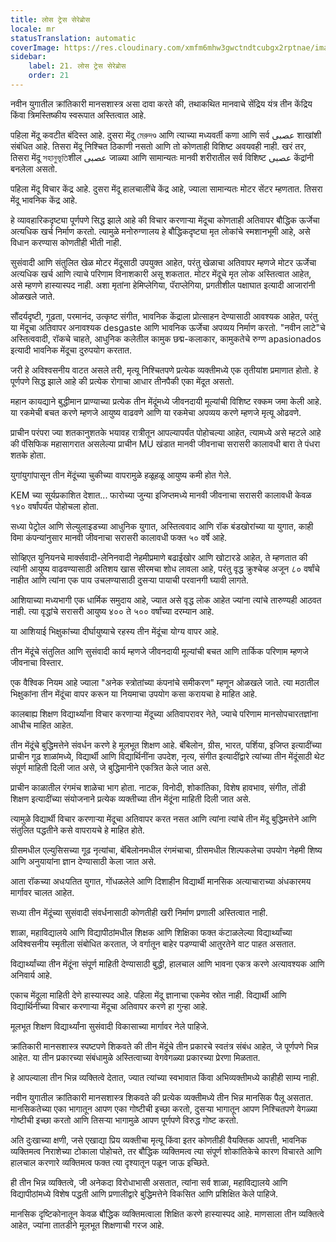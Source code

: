 ```yaml
---
title: लोस ट्रेस सेरेब्रोस
locale: mr
statusTranslation: automatic
coverImage: https://res.cloudinary.com/xmfm6mhw3gwctndtcubgx2rptnae/image/upload/v1740337243/small_cover_educacion_fundamental_a051170f1c.webp
sidebar:
    label: 21. लोस ट्रेस सेरेब्रोस
    order: 21
---
```

नवीन युगातील क्रांतिकारी मानसशास्त्र असा दावा करते की, तथाकथित मानवाचे सेंद्रिय यंत्र तीन केंद्रिय किंवा त्रिमस्तिष्कीय स्वरूपात अस्तित्वात आहे.

पहिला मेंदू कवटीत बंदिस्त आहे. दुसरा मेंदू মেরুদণ্ড आणि त्याच्या मध्यवर्ती कणा आणि सर्व عصبی शाखांशी संबंधित आहे. तिसरा मेंदू निश्चित ठिकाणी नसतो आणि तो कोणताही विशिष्ट अवयवही नाही. खरं तर, तिसरा मेंदू সহানুভূতিशील عصبی जाळ्या आणि सामान्यतः मानवी शरीरातील सर्व विशिष्ट عصبی केंद्रांनी बनलेला असतो.

पहिला मेंदू विचार केंद्र आहे. दुसरा मेंदू हालचालींचे केंद्र आहे, ज्याला सामान्यतः मोटर सेंटर म्हणतात. तिसरा मेंदू भावनिक केंद्र आहे.

हे व्यावहारिकदृष्ट्या पूर्णपणे सिद्ध झाले आहे की विचार करणाऱ्या मेंदूचा कोणताही अतिवापर बौद्धिक ऊर्जेचा अत्यधिक खर्च निर्माण करतो. त्यामुळे मनोरुग्णालय हे बौद्धिकदृष्ट्या मृत लोकांचे स्मशानभूमी आहे, असे विधान करण्यास कोणतीही भीती नाही.

सुसंवादी आणि संतुलित खेळ मोटर मेंदूसाठी उपयुक्त आहेत, परंतु खेळाचा अतिवापर म्हणजे मोटर ऊर्जेचा अत्यधिक खर्च आणि त्याचे परिणाम विनाशकारी असू शकतात. मोटर मेंदूचे मृत लोक अस्तित्वात आहेत, असे म्हणणे हास्यास्पद नाही. अशा मृतांना हेमिप्लेगिया, पॅराप्लेगिया, प्रगतीशील पक्षाघात इत्यादी आजारांनी ओळखले जाते.

सौंदर्यदृष्टी, गूढता, परमानंद, उत्कृष्ट संगीत, भावनिक केंद्राला प्रोत्साहन देण्यासाठी आवश्यक आहेत, परंतु या मेंदूचा अतिवापर अनावश्यक desgaste आणि भावनिक ऊर्जेचा अपव्यय निर्माण करतो. "नवीन लाटे"चे अस्तित्ववादी, रॉकचे चाहते, आधुनिक कलेतील कामुक छद्म-कलाकार, कामुकतेचे रुग्ण apasionados इत्यादी भावनिक मेंदूचा दुरुपयोग करतात.

जरी हे अविश्वसनीय वाटत असले तरी, मृत्यू निश्चितपणे प्रत्येक व्यक्तीमध्ये एक तृतीयांश प्रमाणात होतो. हे पूर्णपणे सिद्ध झाले आहे की प्रत्येक रोगाचा आधार तीनपैकी एका मेंदूत असतो.

महान कायद्याने बुद्धीमान प्राण्याच्या प्रत्येक तीन मेंदूंमध्ये जीवनदायी मूल्यांची विशिष्ट रक्कम जमा केली आहे. या रकमेची बचत करणे म्हणजे आयुष्य वाढवणे आणि या रकमेचा अपव्यय करणे म्हणजे मृत्यू ओढवणे.

प्राचीन परंपरा ज्या शतकानुशतके भयावह रात्रीतून आपल्यापर्यंत पोहोचल्या आहेत, त्यामध्ये असे म्हटले आहे की पॅसिफिक महासागरात असलेल्या प्राचीन MU खंडात मानवी जीवनाचा सरासरी कालावधी बारा ते पंधरा शतके होता.

युगांयुगांपासून तीन मेंदूंच्या चुकीच्या वापरामुळे हळूहळू आयुष्य कमी होत गेले.

KEM च्या सूर्यप्रकाशित देशात... फारोच्या जुन्या इजिप्तमध्ये मानवी जीवनाचा सरासरी कालावधी केवळ १४० वर्षांपर्यंत पोहोचला होता.

सध्या पेट्रोल आणि सेल्युलाइडच्या आधुनिक युगात, अस्तित्ववाद आणि रॉक बंडखोरांच्या या युगात, काही विमा कंपन्यांनुसार मानवी जीवनाचा सरासरी कालावधी फक्त ५० वर्षे आहे.

सोव्हिएत युनियनचे मार्क्सवादी-लेनिनवादी नेहमीप्रमाणे बढाईखोर आणि खोटारडे आहेत, ते म्हणतात की त्यांनी आयुष्य वाढवण्यासाठी अतिशय खास सीरमचा शोध लावला आहे, परंतु वृद्ध क्रुश्चेव्ह अजून ८० वर्षांचे नाहीत आणि त्यांना एक पाय उचलण्यासाठी दुसऱ्या पायाची परवानगी घ्यावी लागते.

आशियाच्या मध्यभागी एक धार्मिक समुदाय आहे, ज्यात असे वृद्ध लोक आहेत ज्यांना त्यांचे तारुण्यही आठवत नाही. त्या वृद्धांचे सरासरी आयुष्य ४०० ते ५०० वर्षांच्या दरम्यान आहे.

या आशियाई भिक्षुकांच्या दीर्घायुष्याचे रहस्य तीन मेंदूंचा योग्य वापर आहे.

तीन मेंदूंचे संतुलित आणि सुसंवादी कार्य म्हणजे जीवनदायी मूल्यांची बचत आणि तार्किक परिणाम म्हणजे जीवनाचा विस्तार.

एक वैश्विक नियम आहे ज्याला "अनेक स्त्रोतांच्या कंपनांचे समीकरण" म्हणून ओळखले जाते. त्या मठातील भिक्षुकांना तीन मेंदूंचा वापर करून या नियमाचा उपयोग कसा करायचा हे माहित आहे.

कालबाह्य शिक्षण विद्यार्थ्यांना विचार करणाऱ्या मेंदूच्या अतिवापरावर नेते, ज्याचे परिणाम मानसोपचारतज्ञांना आधीच माहित आहेत.

तीन मेंदूंचे बुद्धिमत्तेने संवर्धन करणे हे मूलभूत शिक्षण आहे. बॅबिलोन, ग्रीस, भारत, पर्शिया, इजिप्त इत्यादींच्या प्राचीन गूढ शाळांमध्ये, विद्यार्थी आणि विद्यार्थिनींना उपदेश, नृत्य, संगीत इत्यादींद्वारे त्यांच्या तीन मेंदूंसाठी थेट संपूर्ण माहिती दिली जात असे, जे बुद्धिमानीने एकत्रित केले जात असे.

प्राचीन काळातील रंगमंच शाळेचा भाग होता. नाटक, विनोदी, शोकांतिका, विशेष हावभाव, संगीत, तोंडी शिक्षण इत्यादींच्या संयोजनाने प्रत्येक व्यक्तीच्या तीन मेंदूंना माहिती दिली जात असे.

त्यामुळे विद्यार्थी विचार करणाऱ्या मेंदूचा अतिवापर करत नसत आणि त्यांना त्यांचे तीन मेंदू बुद्धिमत्तेने आणि संतुलित पद्धतीने कसे वापरायचे हे माहित होते.

ग्रीसमधील एल्युसिसच्या गूढ नृत्यांचा, बॅबिलोनमधील रंगमंचाचा, ग्रीसमधील शिल्पकलेचा उपयोग नेहमी शिष्य आणि अनुयायांना ज्ञान देण्यासाठी केला जात असे.

आता रॉकच्या अधःपतित युगात, गोंधळलेले आणि दिशाहीन विद्यार्थी मानसिक अत्याचाराच्या अंधकारमय मार्गावर चालत आहेत.

सध्या तीन मेंदूंच्या सुसंवादी संवर्धनासाठी कोणतीही खरी निर्माण प्रणाली अस्तित्वात नाही.

शाळा, महाविद्यालये आणि विद्यापीठांमधील शिक्षक आणि शिक्षिका फक्त कंटाळलेल्या विद्यार्थ्यांच्या अविश्वसनीय स्मृतीला संबोधित करतात, जे वर्गातून बाहेर पडण्याची आतुरतेने वाट पाहत असतात.

विद्यार्थ्यांच्या तीन मेंदूंना संपूर्ण माहिती देण्यासाठी बुद्धी, हालचाल आणि भावना एकत्र करणे अत्यावश्यक आणि अनिवार्य आहे.

एकाच मेंदूला माहिती देणे हास्यास्पद आहे. पहिला मेंदू ज्ञानाचा एकमेव स्रोत नाही. विद्यार्थी आणि विद्यार्थिनींच्या विचार करणाऱ्या मेंदूचा अतिवापर करणे हा गुन्हा आहे.

मूलभूत शिक्षण विद्यार्थ्यांना सुसंवादी विकासाच्या मार्गावर नेले पाहिजे.

क्रांतिकारी मानसशास्त्र स्पष्टपणे शिकवते की तीन मेंदूंचे तीन प्रकारचे स्वतंत्र संबंध आहेत, जे पूर्णपणे भिन्न आहेत. या तीन प्रकारच्या संबंधामुळे अस्तित्वाच्या वेगवेगळ्या प्रकारच्या प्रेरणा मिळतात.

हे आपल्याला तीन भिन्न व्यक्तित्वे देतात, ज्यात त्यांच्या स्वभावात किंवा अभिव्यक्तीमध्ये काहीही साम्य नाही.

नवीन युगातील क्रांतिकारी मानसशास्त्र शिकवते की प्रत्येक व्यक्तीमध्ये तीन भिन्न मानसिक पैलू असतात. मानसिकतेच्या एका भागातून आपण एका गोष्टीची इच्छा करतो, दुसऱ्या भागातून आपण निश्चितपणे वेगळ्या गोष्टीची इच्छा करतो आणि तिसऱ्या भागामुळे आपण पूर्णपणे विरुद्ध गोष्ट करतो.

अति दुःखाच्या क्षणी, जसे एखाद्या प्रिय व्यक्तीचा मृत्यू किंवा इतर कोणतीही वैयक्तिक आपत्ती, भावनिक व्यक्तिमत्व निराशेच्या टोकाला पोहोचते, तर बौद्धिक व्यक्तिमत्व त्या संपूर्ण शोकांतिकेचे कारण विचारते आणि हालचाल करणारे व्यक्तिमत्व फक्त त्या दृश्यातून पळून जाऊ इच्छिते.

ही तीन भिन्न व्यक्तित्वे, जी अनेकदा विरोधाभासी असतात, त्यांना सर्व शाळा, महाविद्यालये आणि विद्यापीठांमध्ये विशेष पद्धती आणि प्रणालीद्वारे बुद्धिमत्तेने विकसित आणि प्रशिक्षित केले पाहिजे.

मानसिक दृष्टिकोनातून केवळ बौद्धिक व्यक्तिमत्वाला शिक्षित करणे हास्यास्पद आहे. माणसाला तीन व्यक्तित्वे आहेत, ज्यांना तातडीने मूलभूत शिक्षणाची गरज आहे.

